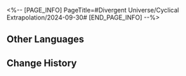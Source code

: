 <%-- [PAGE_INFO]
PageTitle=#Divergent Universe/Cyclical Extrapolation/2024-09-30#
[END_PAGE_INFO] --%>
{{Event
|name              = Cyclical Extrapolation: Blooming Hatred
|image             = Event Cyclical Extrapolation Blooming Hatred.png
|type              = Cyclical Extrapolation
|time_known        = yes
|time_start        = 2024-09-30 04:00:00
|time_end          = 2024-10-07 03:59:59
}}

{{Cyclical Extrapolation
|boons      = 
|curios     = Cumulous Steak
|equations  = Mausoleum of Scars;; Astral Computer;; Cognition Reviewer
|trailblaze = 
|rewards    = Relic Remains*30; Lost Crystal*3
|boss_1_1   = Silvermane Lieutenant; Frigid Prowler; Disciples of Sanctus Medicus: Shape Shifter; Senior Staff: Team Leader; Dreamjolt Troupe's Sweet Gorilla
|boss_1_2   = Disciples of Sanctus Medicus: Shape Shifter (Bug); The Ascended (Bug); Abundance Sprite: Malefic Ape (Bug); Senior Staff: Team Leader (Bug); Aurumaton Spectral Envoy (Bug); Dreamjolt Troupe's Beyond Overcooked (Bug); Dreamjolt Troupe's Sweet Gorilla (Bug); "Past Confined and Caged" (Bug); "Tomorrow in Harmonious Chords" (Bug); "Present Inebriated in Revelry" (Bug)
|boss_2_1   = Silvermane Lieutenant (Bug); Frigid Prowler (Bug); Disciples of Sanctus Medicus: Shape Shifter (Bug); Senior Staff: Team Leader (Bug); Dreamjolt Troupe's Sweet Gorilla (Bug)
|boss_2_2   = Svarog (Complete); Stellaron Hunter: Kafka (Complete); Abundant Ebon Deer (Complete); Cloud Knight Lieutenant: Yanqing (Complete); Memory Zone Meme "Something Unto Death" (Complete)
|boss_3     = Cirrus (Complete)
|rules      = You will not obtain Equations or Weighted Curios after achieving victory in Boss Domain; Obtain this week's Preset Constructs upon entering the first plane
|root       = Divergent Universe: The Human Comedy
}}

==Other Languages==
{{Other Languages
|en   = Cyclical Extrapolation: Blooming Hatred
|zhs  = 周期演算：恨怨丛生
|zht  = 週期演算：恨怨叢生
|ja   = 周期演算：満開の恨み
|ko   = 주기 연산: 무성히 자란 원한
|es   = Cálculo periódico: Odio floreciente
|fr   = Calcul cyclique&nbsp;: Éclosion de haine
|ru   = Цикличное вычисление: Цветущая ненависть
|th   = การคำนวณแบบรอบ: ความชิงชังถาโถม
|vi   = Ngoại Suy Chu Kỳ: Oán Hận Sinh Sôi
|de   = Zyklische Berechnung: Boshaft und nachtragend
|id   = Kalkulasi Siklus: Kebencian yang Merajalela
|pt   = Extrapolação Cíclica: Profusão da Cólera
}}

==Change History==
{{Change History|2.5}}